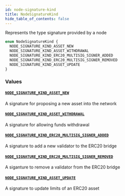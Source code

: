 ```yaml
---
id: node-signature-kind
title: NodeSignatureKind
hide_table_of_contents: false
---
```



Represents the type signature provided by a node

```graphql
enum NodeSignatureKind {
  NODE_SIGNATURE_KIND_ASSET_NEW
  NODE_SIGNATURE_KIND_ASSET_WITHDRAWAL
  NODE_SIGNATURE_KIND_ERC20_MULTISIG_SIGNER_ADDED
  NODE_SIGNATURE_KIND_ERC20_MULTISIG_SIGNER_REMOVED
  NODE_SIGNATURE_KIND_ASSET_UPDATE
}
```


### Values

#### [`NODE_SIGNATURE_KIND_ASSET_NEW`](#)

A signature for proposing a new asset into the network


#### [`NODE_SIGNATURE_KIND_ASSET_WITHDRAWAL`](#)

A signature for allowing funds withdrawal


#### [`NODE_SIGNATURE_KIND_ERC20_MULTISIG_SIGNER_ADDED`](#)

A signature to add a new validator to the ERC20 bridge


#### [`NODE_SIGNATURE_KIND_ERC20_MULTISIG_SIGNER_REMOVED`](#)

A siganture to remove a validator from the ERC20 bridge


#### [`NODE_SIGNATURE_KIND_ASSET_UPDATE`](#)

A signature to update limits of an ERC20 asset




